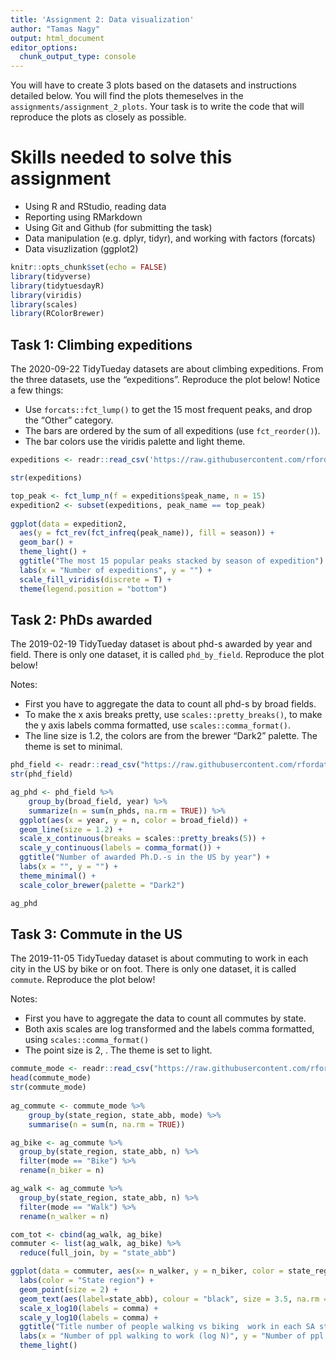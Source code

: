 ```yaml
---
title: 'Assignment 2: Data visualization'
author: "Tamas Nagy"
output: html_document
editor_options: 
  chunk_output_type: console
---
```


You will have to create 3 plots based on the datasets and instructions detailed below. You will find the plots themeselves in the `assignments/assignment_2_plots`. Your task is to write the code that will reproduce the plots as closely as possible.

# Skills needed to solve this assignment

-   Using R and RStudio, reading data
-   Reporting using RMarkdown
-   Using Git and Github (for submitting the task)
-   Data manipulation (e.g. dplyr, tidyr), and working with factors (forcats)
-   Data visuzlization (ggplot2)

```r
knitr::opts_chunk$set(echo = FALSE)
library(tidyverse)
library(tidytuesdayR)
library(viridis)
library(scales)
library(RColorBrewer)
```

## Task 1: Climbing expeditions

The 2020-09-22 TidyTueday datasets are about climbing expeditions. From the three datasets, use the "expeditions". Reproduce the plot below! Notice a few things:

-   Use `forcats::fct_lump()` to get the 15 most frequent peaks, and drop the "Other" category.
-   The bars are ordered by the sum of all expeditions (use `fct_reorder()`).
-   The bar colors use the viridis palette and light theme.

```r
expeditions <- readr::read_csv('https://raw.githubusercontent.com/rfordatascience/tidytuesday/master/data/2020/2020-09-22/expeditions.csv')

str(expeditions)

top_peak <- fct_lump_n(f = expeditions$peak_name, n = 15)
expedition2 <- subset(expeditions, peak_name == top_peak)
  
ggplot(data = expedition2, 
  aes(y = fct_rev(fct_infreq(peak_name)), fill = season)) + 
  geom_bar() + 
  theme_light() +
  ggtitle("The most 15 popular peaks stacked by season of expedition") +
  labs(x = "Number of expeditions", y = "") +
  scale_fill_viridis(discrete = T) +
  theme(legend.position = "bottom")
```

## Task 2: PhDs awarded

The 2019-02-19 TidyTueday dataset is about phd-s awarded by year and field. There is only one dataset, it is called `phd_by_field`. Reproduce the plot below!

Notes:

-   First you have to aggregate the data to count all phd-s by broad fields.
-   To make the x axis breaks pretty, use `scales::pretty_breaks()`, to make the y axis labels comma formatted, use `scales::comma_format()`.
-   The line size is 1.2, the colors are from the brewer "Dark2" palette. The theme is set to minimal.

```r
phd_field <- readr::read_csv("https://raw.githubusercontent.com/rfordatascience/tidytuesday/master/data/2019/2019-02-19/phd_by_field.csv")
str(phd_field)

ag_phd <- phd_field %>%
	group_by(broad_field, year) %>%
	summarize(n = sum(n_phds, na.rm = TRUE)) %>% 
  ggplot(aes(x = year, y = n, color = broad_field)) +
  geom_line(size = 1.2) +
  scale_x_continuous(breaks = scales::pretty_breaks(5)) + 
  scale_y_continuous(labels = comma_format()) +
  ggtitle("Number of awarded Ph.D.-s in the US by year") +
  labs(x = "", y = "") +
  theme_minimal() +
  scale_color_brewer(palette = "Dark2")

ag_phd
```

## Task 3: Commute in the US

The 2019-11-05 TidyTueday dataset is about commuting to work in each city in the US by bike or on foot. There is only one dataset, it is called `commute`. Reproduce the plot below!

Notes:

-   First you have to aggregate the data to count all commutes by state.
-   Both axis scales are log transformed and the labels comma formatted, using `scales::comma_format()`
-   The point size is 2, . The theme is set to light.

```r
commute_mode <- readr::read_csv("https://raw.githubusercontent.com/rfordatascience/tidytuesday/master/data/2019/2019-11-05/commute.csv")
head(commute_mode)
str(commute_mode)
  
ag_commute <- commute_mode %>%
	group_by(state_region, state_abb, mode) %>%
	summarise(n = sum(n, na.rm = TRUE))

ag_bike <- ag_commute %>%
  group_by(state_region, state_abb, n) %>%
  filter(mode == "Bike") %>%
  rename(n_biker = n)

ag_walk <- ag_commute %>%
  group_by(state_region, state_abb, n) %>%
  filter(mode == "Walk") %>%
  rename(n_walker = n)

com_tot <- cbind(ag_walk, ag_bike)
commuter <- list(ag_walk, ag_bike) %>% 
  reduce(full_join, by = "state_abb")

ggplot(data = commuter, aes(x= n_walker, y = n_biker, color = state_region.x)) +
  labs(color = "State region") +
  geom_point(size = 2) +
  geom_text(aes(label=state_abb), colour = "black", size = 3.5, na.rm = TRUE) +
  scale_x_log10(labels = comma) +
  scale_y_log10(labels = comma) +
  ggtitle("Title number of people walking vs biking  work in each SA state") +
  labs(x = "Number of ppl walking to work (log N)", y = "Number of ppl biking to work (log N)") +
  theme_light()
```

